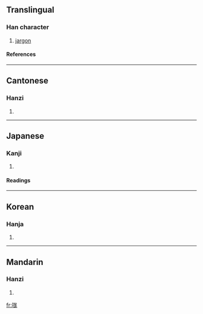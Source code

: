 ==Translingual==
===Han character===
{{Han char|rn=30|rad=口|as=07|sn=10|four=6301<sub>2</sub>|canj=口戈山竹 (RIUH)}}
# [[jargon]]
====References====
{{Han ref|kx=0190.070|dkj=03640|dj=0409.240|hdz=10627.120|uh=54E4|ud=21732|bh=D0F6|bd=53494}}
----
==Cantonese==
===Hanzi===
{{yue-hanzi|jyut=|y=mong4}}
# {{defn|Cantonese}}
----
==Japanese==
===Kanji===
{{ja-kanji|grade=|rs=口07}}
# {{defn|Japanese}} 
====Readings====
{{ja-readings|on=[[ぼう]] (bō), [[もう]] (mō)|kun=}}
----
==Korean==
===Hanja===
{{ko-hanja|hangeul=방|rv=bang|mr=pang}}
# {{defn|Korean}}
----
==Mandarin==
===Hanzi===
{{cmn-hanzi|pin=[[máng]] ([[mang2]])|wg=mang<sup>2</sup>}}
# {{defn|Mandarin}}

[[fr:哤]]